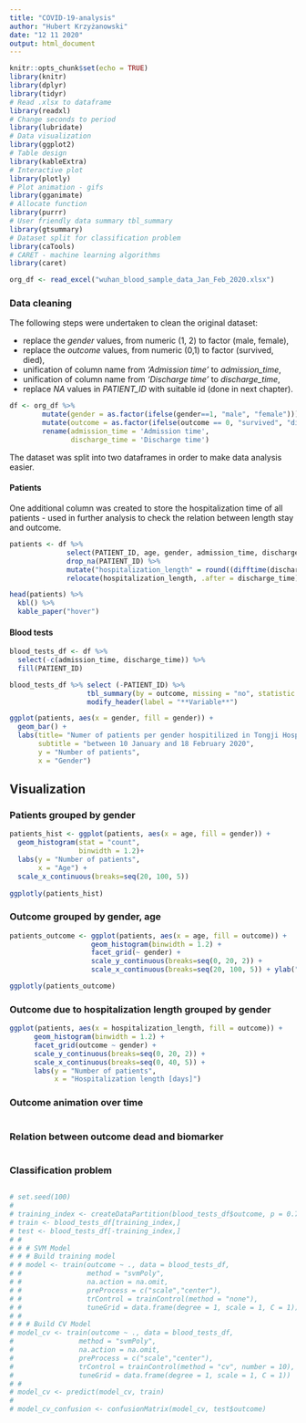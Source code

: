 ```yaml
---
title: "COVID-19-analysis"
author: "Hubert Krzyżanowski"
date: "12 11 2020"
output: html_document
---
```


```r
knitr::opts_chunk$set(echo = TRUE)
library(knitr)
library(dplyr)
library(tidyr)
# Read .xlsx to dataframe
library(readxl)
# Change seconds to period
library(lubridate)
# Data visualization
library(ggplot2)
# Table design
library(kableExtra)
# Interactive plot
library(plotly)
# Plot animation - gifs
library(gganimate)
# Allocate function
library(purrr)
# User friendly data summary tbl_summary
library(gtsummary)
# Dataset split for classification problem
library(caTools)
# CARET - machine learning algorithms
library(caret)
```

```r
org_df <- read_excel("wuhan_blood_sample_data_Jan_Feb_2020.xlsx")

```
### Data cleaning
The following steps were undertaken to clean the original dataset:
<ul>
  <li> replace the _gender_ values, from numeric (1, 2) to factor (male, female),
  <li> replace the _outcome_ values, from numeric (0,1) to factor (survived, died),
  <li> unification of column name from _'Admission time'_ to _admission_time_,
  <li> unification of column name from _'Discharge time'_ to _discharge_time_,
  <li> replace _NA_ values in _PATIENT_ID_ with suitable id (done in next chapter).
</ul>

```r
df <- org_df %>% 
        mutate(gender = as.factor(ifelse(gender==1, "male", "female"))) %>%
        mutate(outcome = as.factor(ifelse(outcome == 0, "survived", "died"))) %>%
        rename(admission_time = 'Admission time',
               discharge_time = 'Discharge time')

```

The dataset was split into two dataframes in order to make data analysis easier.

#### Patients
One additional column was created to store the hospitalization time of all patients - used in further analysis to check the relation between length stay and outcome. 

```r
patients <- df %>% 
              select(PATIENT_ID, age, gender, admission_time, discharge_time, outcome) %>% 
              drop_na(PATIENT_ID) %>%
              mutate("hospitalization_length" = round((difftime(discharge_time, admission_time, units = "days") ), digits = 2)) %>%
              relocate(hospitalization_length, .after = discharge_time)

head(patients) %>%
  kbl() %>%
  kable_paper("hover")

```
#### Blood tests

```r
blood_tests_df <- df %>%
  select(-c(admission_time, discharge_time)) %>%
  fill(PATIENT_ID)

blood_tests_df %>% select (-PATIENT_ID) %>%
                   tbl_summary(by = outcome, missing = "no", statistic = list(all_continuous() ~ "{mean} ({sd})")) %>%
                   modify_header(label = "**Variable**")
```

```r
ggplot(patients, aes(x = gender, fill = gender)) +
  geom_bar() + 
  labs(title= "Numer of patients per gender hospitilized in Tongji Hospital (Wuhan) ", 
       subtitle = "between 10 January and 18 February 2020",
       y = "Number of patients", 
       x = "Gender")
```

## Visualization

### Patients grouped by gender

```r
patients_hist <- ggplot(patients, aes(x = age, fill = gender)) +
  geom_histogram(stat = "count",
                 binwidth = 1.2)+
  labs(y = "Number of patients", 
       x = "Age") +
  scale_x_continuous(breaks=seq(20, 100, 5))
 
ggplotly(patients_hist)      

```


### Outcome grouped by gender, age

```r

patients_outcome <- ggplot(patients, aes(x = age, fill = outcome)) + 
                    geom_histogram(binwidth = 1.2) +
                    facet_grid(~ gender) +
                    scale_y_continuous(breaks=seq(0, 20, 2)) +
                    scale_x_continuous(breaks=seq(20, 100, 5)) + ylab("Number of cases")

ggplotly(patients_outcome)
```

### Outcome due to hospitalization length grouped by gender
```r

ggplot(patients, aes(x = hospitalization_length, fill = outcome)) + 
      geom_histogram(binwidth = 1.2) +
      facet_grid(outcome ~ gender) +
      scale_y_continuous(breaks=seq(0, 20, 2)) +
      scale_x_continuous(breaks=seq(0, 40, 5)) +
      labs(y = "Number of patients", 
           x = "Hospitalization length [days]")

```

### Outcome animation over time
```r

```

### Relation between outcome dead and biomarker

```r


```

### Classification problem

```r

```

```r
# set.seed(100)
# 
# training_index <- createDataPartition(blood_tests_df$outcome, p = 0.7, list = FALSE)
# train <- blood_tests_df[training_index,]
# test <- blood_tests_df[-training_index,]
# # 
# # # SVM Model
# # # Build training model
# # model <- train(outcome ~ ., data = blood_tests_df,
# #                method = "svmPoly",
# #                na.action = na.omit,
# #                preProcess = c("scale","center"),
# #                trControl = trainControl(method = "none"),
# #                tuneGrid = data.frame(degree = 1, scale = 1, C = 1))
# # 
# # # Build CV Model
# model_cv <- train(outcome ~ ., data = blood_tests_df,
#                method = "svmPoly",
#                na.action = na.omit,
#                preProcess = c("scale","center"),
#                trControl = trainControl(method = "cv", number = 10),
#                tuneGrid = data.frame(degree = 1, scale = 1, C = 1))
# # 
# model_cv <- predict(model_cv, train)
# 
# model_cv_confusion <- confusionMatrix(model_cv, test$outcome)
```